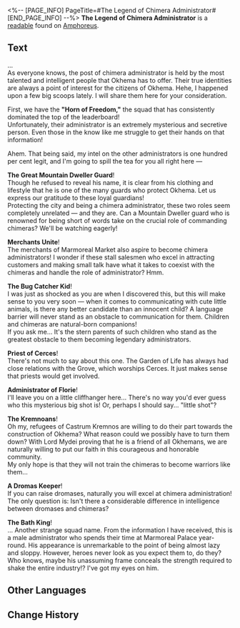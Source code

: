 <%-- [PAGE_INFO]
PageTitle=#The Legend of Chimera Administrator#
[END_PAGE_INFO] --%>
{{Readable Infobox
|id           = 488
|partIds      = 190801
|title        = 
|image        = Item The Legend of Chimera Administrator.png
|world        = Amphoreus
|parts        = 1
|author       = <!--to be added-->
|description  = A research report compiled by an Okheman busybody. It records information on the chimera squad administrators, but its legitimacy is questionable.
|part1        = The Legend of Chimera Administrator
|source1      = {{cx|Source missing}}
|characters   = 
|factions     = 
}}
'''The Legend of Chimera Administrator''' is a [[readable]] found on [[Amphoreus]].
<!--
==Location==
{{Map Embed|<map name>|<marker id>}}
-->
==Text==
...<br />As everyone knows, the post of chimera administrator is held by the most talented and intelligent people that Okhema has to offer. Their true identities are always a point of interest for the citizens of Okhema. Hehe, I happened upon a few big scoops lately. I will share them here for your consideration.

First, we have the '''"Horn of Freedom,"''' the squad that has consistently dominated the top of the leaderboard! <br />Unfortunately, their administrator is an extremely mysterious and secretive person. Even those in the know like me struggle to get their hands on that information!

Ahem. That being said, my intel on the other administrators is one hundred per cent legit, and I'm going to spill the tea for you all right here &mdash;

'''The Great Mountain Dweller Guard'''!<br />Though he refused to reveal his name, it is clear from his clothing and lifestyle that he is one of the many guards who protect Okhema. Let us express our gratitude to these loyal guardians!<br />Protecting the city and being a chimera administrator, these two roles seem completely unrelated &mdash; and they are. Can a Mountain Dweller guard who is renowned for being short of words take on the crucial role of commanding chimeras? We'll be watching eagerly!

'''Merchants Unite'''!<br />The merchants of Marmoreal Market also aspire to become chimera administrators! I wonder if these stall salesmen who excel in attracting customers and making small talk have what it takes to coexist with the chimeras and handle the role of administrator? Hmm.

'''The Bug Catcher Kid'''!<br />I was just as shocked as you are when I discovered this, but this will make sense to you very soon &mdash; when it comes to communicating with cute little animals, is there any better candidate than an innocent child? A language barrier will never stand as an obstacle to communication for them. Children and chimeras are natural-born companions!<br />If you ask me... It's the stern parents of such children who stand as the greatest obstacle to them becoming legendary administrators.

'''Priest of Cerces'''!<br />There's not much to say about this one. The Garden of Life has always had close relations with the Grove, which worships Cerces. It just makes sense that priests would get involved.

'''Administrator of Florie'''!<br />I'll leave you on a little cliffhanger here... There's no way you'd ever guess who this mysterious big shot is! Or, perhaps I should say... "little shot"?

'''The Kremnoans'''!<br />Oh my, refugees of Castrum Kremnos are willing to do their part towards the construction of Okhema? What reason could we possibly have to turn them down? With Lord Mydei proving that he is a friend of all Okhemans, we are naturally willing to put our faith in this courageous and honorable community.<br />My only hope is that they will not train the chimeras to become warriors like them...

'''A Dromas Keeper'''!<br />If you can raise dromases, naturally you will excel at chimera administration! The only question is: Isn't there a considerable difference in intelligence between dromases and chimeras?

'''The Bath King'''!<br />... Another strange squad name. From the information I have received, this is a male administrator who spends their time at Marmoreal Palace year-round. His appearance is unremarkable to the point of being almost lazy and sloppy. However, heroes never look as you expect them to, do they? Who knows, maybe his unassuming frame conceals the strength required to shake the entire industry!? I've got my eyes on him.

<!--
==Trivia==
* 
-->
==Other Languages==
{{Other Languages
|en   = The Legend of Chimera Administrator
|zhs  = 奇美拉管理员传奇
|zht  = 奇美拉管理員傳奇
|ja   = キメラ管理人の伝説
|ko   = 키메라 관리자 전기
|es   = La leyenda del supervisor de quimeras
|fr   = La légende du responsable de chimères
|ru   = Легендарные смотрители химер
|th   = ตำนานของผู้ดูแลไคเมร่า
|vi   = Huyền Thoại Về Người Quản Lý Chimera
|de   = Legende des Administrators von Chimären
|id   = Legenda Pengurus Chimera
|pt   = A Lenda do Administrador das Quimeras
}}

==Change History==
{{Change History|3.1}}